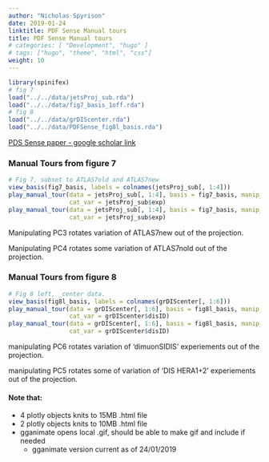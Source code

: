 ```yaml
---
author: "Nicholas Spyrison"
date: 2019-01-24
linktitle: PDF Sense Manual tours
title: PDF Sense Manual tours
# categories: [ "Development", "hugo" ]
# tags: ["hugo", "theme", "html", "css"]
weight: 10
---
```

```r
library(spinifex)
# fig 7
load("../../data/jetsProj_sub.rda")
load("../../data/fig7_basis_1off.rda")
# fig 8
load("../../data/grDIScenter.rda")
load("../../data/PDFSense_fig8l_basis.rda")
```

[PDS Sense paper - google scholar link](https://scholar.google.com/scholar?cluster=9110690189452049647&hl=en&as_sdt=0,5)



### Manual Tours from figure 7
```r
# Fig 7, subset to ATLAS7old and ATLAS7new
view_basis(fig7_basis, labels = colnames(jetsProj_sub[, 1:4]))
play_manual_tour(data = jetsProj_sub[, 1:4], basis = fig7_basis, manip_var = 3,
                 cat_var = jetsProj_sub$exp)
play_manual_tour(data = jetsProj_sub[, 1:4], basis = fig7_basis, manip_var = 4,
                 cat_var = jetsProj_sub$exp)
```
Manipulating PC3 rotates variation of ATLAS7new out of the projection.

Manipulating PC4 rotates some variation of ATLAS7nold out of the projection.

### Manual Tours from figure 8
```r
# Fig 8 left, _center data.
view_basis(fig8l_basis, labels = colnames(grDIScenter[, 1:6]))
play_manual_tour(data = grDIScenter[, 1:6], basis = fig8l_basis, manip_var = 6,
                 cat_var = grDIScenter$disID)
play_manual_tour(data = grDIScenter[, 1:6], basis = fig8l_basis, manip_var = 5,
                 cat_var = grDIScenter$disID)
```
manipulating PC6 rotates variation of 'dimuonSIDIS' experiements out of the projection.

manipulating PC5 rotates some of variation of 'DIS HERA1+2' experiements out of the projection.

#### Note that: 
- 4 plotly objects knits to 15MB .html file
- 2 plotly objects knits to 10MB .html file
- gganimate opens local .gif, should be able to make gif and include if needed
    - gganimate version current as of 24/01/2019